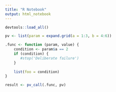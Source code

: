 ```yaml
---
title: "R Notebook"
output: html_notebook
---
```


```r
devtools::load_all()
```

```r
pv <- list(param = expand.grid(a = 1:3, b = 4:6))

.func <- function (param, value) {
    condition <- param$a == 2
    if (condition) {
       #stop('Deliberate failure')
    }
    
    list(foo = condition)
}

result <- pv_call(.func, pv)
```

